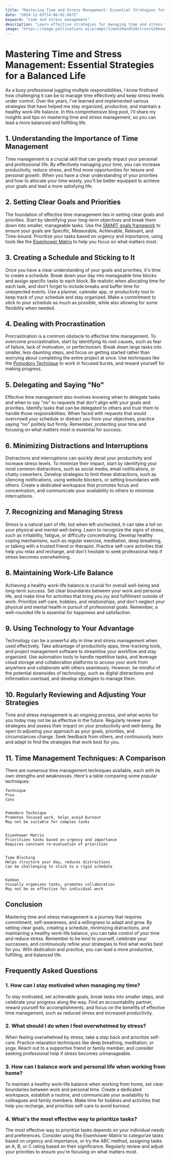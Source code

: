 ```yaml
---
title: "Mastering Time and Stress Management: Essential Strategies for a Balanced Life"
date: "2024-12-03T14:06:02.667Z"
keyword: "time and stress management"
description: "Learn effective strategies for managing time and stress to achieve a more balanced and productive life. Discover practical tips for prioritization, stress reduction, and maintaining work-life harmony."
image: "https://image.pollinations.ai/prompt/time%20and%20stress%20management%2C%20realistic%20photo%2C%20high%20quality%2C%204k?width=1344&height=768&nologo=true"
---
```


# Mastering Time and Stress Management: Essential Strategies for a Balanced Life


As a busy professional juggling multiple responsibilities, I know firsthand how challenging it can be to manage time effectively and keep stress levels under control. Over the years, I've learned and implemented various strategies that have helped me stay organized, productive, and maintain a healthy work-life balance. In this comprehensive blog post, I'll share my insights and tips on mastering time and stress management, so you can lead a more balanced and fulfilling life.



## 1. Understanding the Importance of Time Management

Time management is a crucial skill that can greatly impact your personal and professional life. By effectively managing your time, you can increase productivity, reduce stress, and find more opportunities for leisure and personal growth. When you have a clear understanding of your priorities and how to allocate your time wisely, you'll be better equipped to achieve your goals and lead a more satisfying life.



## 2. Setting Clear Goals and Priorities

The foundation of effective time management lies in setting clear goals and priorities. Start by identifying your long-term objectives and break them down into smaller, manageable tasks. Use the [SMART goals framework](https://www.mindtools.com/pages/article/smart-goals.htm) to ensure your goals are Specific, Measurable, Achievable, Relevant, and Time-bound. Prioritize your tasks based on urgency and importance, using tools like the [Eisenhower Matrix](https://www.eisenhower.me/eisenhower-matrix/) to help you focus on what matters most.



## 3. Creating a Schedule and Sticking to It

Once you have a clear understanding of your goals and priorities, it's time to create a schedule. Break down your day into manageable time blocks and assign specific tasks to each block. Be realistic when allocating time for each task, and don't forget to include breaks and buffer time for unexpected events. Use a planner, calendar app, or productivity tool to keep track of your schedule and stay organized. Make a commitment to stick to your schedule as much as possible, while also allowing for some flexibility when needed.



## 4. Dealing with Procrastination

Procrastination is a common obstacle to effective time management. To overcome procrastination, start by identifying its root causes, such as fear of failure, lack of motivation, or perfectionism. Break down large tasks into smaller, less daunting steps, and focus on getting started rather than worrying about completing the entire project at once. Use techniques like the [Pomodoro Technique](https://en.wikipedia.org/wiki/Pomodoro_Technique) to work in focused bursts, and reward yourself for making progress.



## 5. Delegating and Saying "No"

Effective time management also involves knowing when to delegate tasks and when to say "no" to requests that don't align with your goals and priorities. Identify tasks that can be delegated to others and trust them to handle those responsibilities. When faced with requests that would overcrowd your schedule or distract you from your objectives, practice saying "no" politely but firmly. Remember, protecting your time and focusing on what matters most is essential for success.



## 6. Minimizing Distractions and Interruptions

Distractions and interruptions can quickly derail your productivity and increase stress levels. To minimize their impact, start by identifying your most common distractions, such as social media, email notifications, or chatty coworkers. Develop strategies to limit these distractions, such as silencing notifications, using website blockers, or setting boundaries with others. Create a dedicated workspace that promotes focus and concentration, and communicate your availability to others to minimize interruptions.



## 7. Recognizing and Managing Stress

Stress is a natural part of life, but when left unchecked, it can take a toll on your physical and mental well-being. Learn to recognize the signs of stress, such as irritability, fatigue, or difficulty concentrating. Develop healthy coping mechanisms, such as regular exercise, meditation, deep breathing, or talking with a trusted friend or therapist. Practice self-care activities that help you relax and recharge, and don't hesitate to seek professional help if stress becomes overwhelming.



## 8. Maintaining Work-Life Balance

Achieving a healthy work-life balance is crucial for overall well-being and long-term success. Set clear boundaries between your work and personal life, and make time for activities that bring you joy and fulfillment outside of work. Prioritize self-care, hobbies, and relationships, and don't neglect your physical and mental health in pursuit of professional goals. Remember, a well-rounded life is essential for happiness and satisfaction.



## 9. Using Technology to Your Advantage

Technology can be a powerful ally in time and stress management when used effectively. Take advantage of productivity apps, time-tracking tools, and project management software to streamline your workflow and stay organized. Use automation tools to handle repetitive tasks, and leverage cloud storage and collaboration platforms to access your work from anywhere and collaborate with others seamlessly. However, be mindful of the potential downsides of technology, such as digital distractions and information overload, and develop strategies to manage them.



## 10. Regularly Reviewing and Adjusting Your Strategies

Time and stress management is an ongoing process, and what works for you today may not be as effective in the future. Regularly review your strategies and assess their impact on your productivity and well-being. Be open to adjusting your approach as your goals, priorities, and circumstances change. Seek feedback from others, and continuously learn and adapt to find the strategies that work best for you.



## 11. Time Management Techniques: A Comparison

There are numerous time management techniques available, each with its own strengths and weaknesses. Here's a table comparing some popular techniques:






  
    Technique
    Pros
    Cons
  
  
    Pomodoro Technique
    Promotes focused work, helps avoid burnout
    May not be suitable for complex tasks
  
  
    Eisenhower Matrix
    Prioritizes tasks based on urgency and importance
    Requires constant re-evaluation of priorities
  
  
    Time Blocking
    Helps structure your day, reduces distractions
    Can be challenging to stick to a rigid schedule
  
  
    Kanban
    Visually organizes tasks, promotes collaboration
    May not be as effective for individual work
  




## Conclusion

Mastering time and stress management is a journey that requires commitment, self-awareness, and a willingness to adapt and grow. By setting clear goals, creating a schedule, minimizing distractions, and maintaining a healthy work-life balance, you can take control of your time and reduce stress. Remember to be kind to yourself, celebrate your successes, and continuously refine your strategies to find what works best for you. With dedication and practice, you can lead a more productive, fulfilling, and balanced life.



## Frequently Asked Questions


### 1. How can I stay motivated when managing my time?

To stay motivated, set achievable goals, break tasks into smaller steps, and celebrate your progress along the way. Find an accountability partner, reward yourself for accomplishments, and focus on the benefits of effective time management, such as reduced stress and increased productivity.



### 2. What should I do when I feel overwhelmed by stress?

When feeling overwhelmed by stress, take a step back and prioritize self-care. Practice relaxation techniques like deep breathing, meditation, or yoga. Reach out to a supportive friend or family member, and consider seeking professional help if stress becomes unmanageable.



### 3. How can I balance work and personal life when working from home?

To maintain a healthy work-life balance when working from home, set clear boundaries between work and personal time. Create a dedicated workspace, establish a routine, and communicate your availability to colleagues and family members. Make time for hobbies and activities that help you recharge, and prioritize self-care to avoid burnout.



### 4. What's the most effective way to prioritize tasks?

The most effective way to prioritize tasks depends on your individual needs and preferences. Consider using the Eisenhower Matrix to categorize tasks based on urgency and importance, or try the ABC method, assigning tasks an A, B, or C rating based on their significance. Regularly review and adjust your priorities to ensure you're focusing on what matters most.
